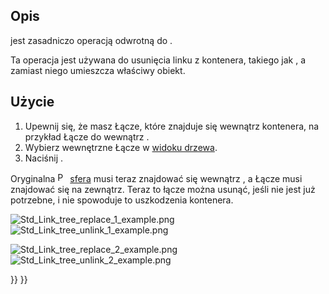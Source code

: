 <languages/>

{{Docnav/pl
|[[Std_LinkReplace/pl|Zastąp przez łącze]]
|[[Std_LinkImport/pl|Importuj łącza]]
|[[Std_Base/pl|Narzędzia standardowe]]
|IconL=Std_LinkReplace.svg
|IconR=Std_LinkImport.svg
|IconC=Freecad.svg
}}

{{GuiCommand/pl
|Name=Std LinkUnlink
|Name/pl=Std: Usuń powiązanie
|MenuLocation=brak
|Workbenches=wszystkie
|Version=0.19
|SeeAlso=[[Std_LinkMake/pl|Utwórz łącze]], [[Std_LinkMakeRelative/pl|Utwórz łącze względne]], [[Std_LinkReplace/pl|Zastąp przez łącze]]
}}

<span id="Description"></span>
==Opis==

{{Button|[[File:Std_LinkUnlink.svg|16px]] '''Usuń powiązanie'''}} jest zasadniczo operacją odwrotną do {{Button|[[File:Std_LinkReplace.svg|16px]] [[Std_LinkReplace/pl|Zastąp przez łącze]]}}.

Ta operacja jest używana do usunięcia linku z kontenera, takiego jak {{Button|[[File:Std_Part.svg|16px]] [[Std_Part/pl|Część]]}}, a zamiast niego umieszcza właściwy obiekt.

<span id="Usage"></span>
==Użycie==

# Upewnij się, że masz Łącze, które znajduje się wewnątrz kontenera, na przykład Łącze do {{Button|[[File:Part_Sphere.svg|16px]] [[Part_Sphere/pl|Sfery]]}} wewnątrz {{Button|[[File:Std_Part.svg|16px]] [[Std_Part/pl|Części]]}}.
# Wybierz wewnętrzne Łącze w [[Tree_view/pl|widoku drzewa]].
# Naciśnij {{Button|[[File:Std_LinkUnlink.svg|16px]] [[Std_LinkUnlink/pl|Usuń powiązanie]]}}.

Oryginalna [[File:Part_Sphere.svg|16px]] [[Part_Sphere/pl|sfera]] musi teraz znajdować się wewnątrz {{Button|[[File:Std_Part.svg|16px]] [[Std_Part/pl|Części]]}}, a Łącze musi znajdować się na zewnątrz. Teraz to łącze można usunąć, jeśli nie jest już potrzebne, i nie spowoduje to uszkodzenia kontenera.

[[File:Std_Link_tree_replace_1_example.png]] [[File:Std_Link_tree_unlink_1_example.png]]

{{Caption|Łącze wewnątrz innego obiektu jest odłączane, a zamiast niego umieszczany jest prawdziwy obiekt.}}

[[File:Std_Link_tree_replace_2_example.png]] [[File:Std_Link_tree_unlink_2_example.png]]

{{Caption|Łącze wewnątrz grupy jest odłączane, a zamiast niego umieszczany jest rzeczywisty obiekt.}}


{{Docnav/pl
|[[Std_LinkReplace/pl|Zastąp przez łącze]]
|[[Std_LinkImport/pl|Importuj łącza]]
|[[Std_Base/pl|Narzędzia standardowe]]
|IconL=Std_LinkReplace.svg
|IconR=Std_LinkImport.svg
|IconC=Freecad.svg
}}

{{Std Base navi{{#translation:}}}}
{{Userdocnavi{{#translation:}}}}
{{clear}}